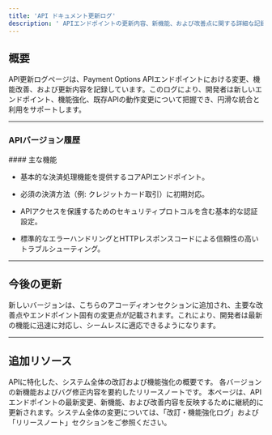 ```yaml
---
title: 'API ドキュメント更新ログ'
description: ' APIエンドポイントの更新内容、新機能、および改善点に関する詳細な記録です。'
---
```


## **概要**

API更新ログページは、Payment Options APIエンドポイントにおける変更、機能改善、および更新内容を記録しています。このログにより、開発者は新しいエンドポイント、機能強化、既存APIの動作変更について把握でき、円滑な統合と利用をサポートします。

***

### **APIバージョン履歴**

<Accordion title="バージョン 1.x - 初回リリース">
  #### 主な機能

  * 基本的な決済処理機能を提供するコアAPIエンドポイント。

  * 必須の決済方法（例: クレジットカード取引）に初期対応。

  * APIアクセスを保護するためのセキュリティプロトコルを含む基本的な認証設定。

  * 標準的なエラーハンドリングとHTTPレスポンスコードによる信頼性の高いトラブルシューティング。
</Accordion>

***

## **今後の更新**

新しいバージョンは、こちらのアコーディオンセクションに追加され、主要な改善点やエンドポイント固有の変更点が記載されます。これにより、開発者は最新の機能に迅速に対応し、シームレスに適応できるようになります。

***

## **追加リソース**

<CardGroup>
  <Card title="改訂・機能強化ログ" icon="chart-line" href="/logs-jp/revision-enhancement">
    APIに特化した、システム全体の改訂および機能強化の概要です。
  </Card>

  <Card title="リリースノート" icon="file" href="/logs-jp/release-notes">
    各バージョンの新機能およびバグ修正内容を要約したリリースノートです。
  </Card>
</CardGroup>

<Note>
  本ページは、APIエンドポイントの最新変更、新機能、および改善内容を反映するために継続的に更新されます。システム全体の変更については、「改訂・機能強化ログ」および「リリースノート」セクションをご参照ください。
</Note>